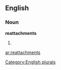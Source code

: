 
==English==

===Noun===
'''reattachments'''

# {{plural of|[[reattachment]]}}

[[Category:English plurals]]

[[ar:reattachments]]